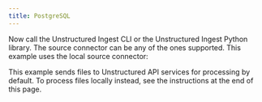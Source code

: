 ```yaml
---
title: PostgreSQL
---
```



<NewDocument />


<SharedPostgreSQL/>

Now call the Unstructured Ingest CLI or the Unstructured Ingest Python library. The source connector can be any of the ones supported. This example uses the local source connector:

This example sends files to Unstructured API services for processing by default. To process files locally instead, see the instructions at the end of this page.


<CodeGroup>
  <PostgreSQLAPISh />
  <PostgreSQLAPIPyV2 />
</CodeGroup>


<SharedPartitionByAPIOSS/>
